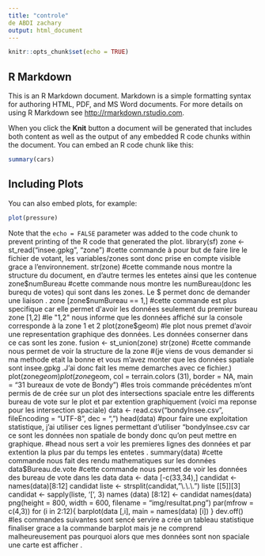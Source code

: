 ```yaml
---
title: "controle"
de ABDI zachary
output: html_document
---
```


```r
knitr::opts_chunk$set(echo = TRUE)
```

## R Markdown

This is an R Markdown document. Markdown is a simple formatting syntax for authoring HTML, PDF, and MS Word documents. For more details on using R Markdown see <http://rmarkdown.rstudio.com>.

When you click the **Knit** button a document will be generated that includes both content as well as the output of any embedded R code chunks within the document. You can embed an R code chunk like this:

```r
summary(cars)
```

## Including Plots

You can also embed plots, for example:

```r
plot(pressure)
```

Note that the `echo = FALSE` parameter was added to the code chunk to prevent printing of the R code that generated the plot.
library(sf)
zone <- st_read("insee.gpkg", "zone")
#cette commande à pour but de faire lire le fichier de votant, les variables/zones sont donc prise en compte visible grace a l'environnement.
str(zone)
#cette commande nous montre la structure du document, en d'autre termes les entetes ainsi que les contenue
zone$numBureau
#cette commande nous montre les numBureau(donc les burequ de votes) qui sont dans les zones. Le $ permet donc de demander une liaison .
zone [zone$numBureau == 1,]
#cette commande est plus specifique car elle permet d'avoir les données seulement du premier bureau 
zone [1,2]
#le "1,2" nous informe que les données affiché sur la console corresponde à la zone 1 et 2 
plot(zone$geom)
#le plot nous premet d'avoir une representation graphique des données. Les données conserner dans ce cas sont les zone.
fusion <- st_union(zone)
str(zone)
#cette commande nous permet de voir la structure de la zone 
#(je viens de vous demander si ma methode etait la bonne et vous m'avez monter que les données spatiale sont insee.gpkg .J'ai donc fait les meme demarches avec ce fichier.)
plot(zone$geom)
plot(zone$geom, col = terrain.colors (31),
     border = NA,
     main = "31 bureaux de vote de Bondy")
#les trois commande précédentes m'ont permis de de crée sur un plot des intersections spaciale entre les differents bureau de vote sur le plot et par extention graphiquement (voici ma reponse pour les intersection spaciale)
data <- read.csv("bondyInsee.csv", fileEncoding = "UTF-8", dec = ",")
head(data)
#pour faire une exploitation statistique, j'ai utiliser ces lignes permettant d'utiliser "bondyInsee.csv car ce sont les données non spatiale de bondy donc qu'on peut mettre en graphique.
#head nous sert a voir les premieres lignes des données et par extention la plus par du temps les entetes .
summary(data)
#cette commande nous fait des rendu mathematiques sur les données
data$Bureau.de.vote
#cette commande nous permet de voir les données des bureau de vote dans les data 
data <-  data [-c(33,34),]
candidat  <- names(data)[8:12]
candidat
liste <- strsplit(candidat,"\\.\\.\\.")
liste [[5]][3]
candidat <- sapply(liste, '[', 3)
names (data) [8:12] <- candidat
names(data)
png(height = 800, width = 600, filename = "img/resultat.png")
par(mfrow = c(4,3))
for (i in 2:12){
  barplot(data [,i], main = names(data) [i])
}
dev.off()
#les commandes suivantes sont sencé servire a crée un tableau statistique finaliser grace a la commande barplot mais je ne comprend malheureusement pas pourquoi alors que mes données sont non spaciale une carte est afficher .
